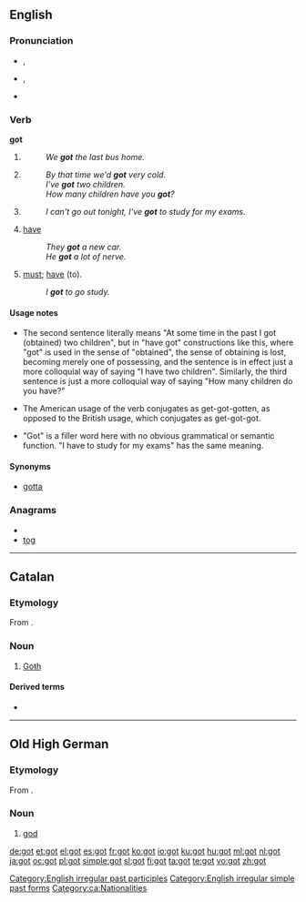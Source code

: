 {{also|göt}}
==English==

{{rank|de|whole|find|191|got|let|world|thing}}

===Pronunciation===
* {{a|RP}} {{IPA|/gɒt/}}, {{SAMPA|/gQt/}}
* {{a|GenAm}} {{IPA|/gɑt/}}, {{SAMPA|/gAt/}}
* {{audio|en-us-got.ogg|Audio (US)}}
*: {{rhymes|ɒt}}

===Verb===
'''got'''

# {{simple past of|[[get]]}}
#: ''We '''got''' the last bus home.''
# {{British}} {{past participle of|[[get]]}}
#: ''By that time we'd '''got''' very cold.''
#: ''I've '''got''' two children.''
#: ''How many children have you '''got'''?''
# {{non-gloss definition|Expressing obligation.}}
#: ''I can't go out tonight, I've '''got''' to study for my exams.''
# {{context|Southern US|UK|slang}} [[have]]
#: ''They '''got''' a new car.''
#: ''He '''got''' a lot of nerve.''
# {{context|Southern US|with [[to]]}} [[must#Verb|must]]; [[have]] (to).
#: ''I '''got''' to go study.''

====Usage notes====
* {{sense|past participle of get}} The second sentence literally means "At some time in the past I got (obtained) two children", but in "have got" constructions like this, where "got" is used in the sense of "obtained", the sense of obtaining is lost, becoming merely one of possessing, and the sentence is in effect just a more colloquial way of saying "I have two children". Similarly, the third sentence is just a more colloquial way of saying "How many children do you have?"
* {{sense|past participle of get}} The American usage of the verb conjugates as get-got-gotten, as opposed to the British usage, which conjugates as get-got-got.
* {{sense|expressing obligation}} "Got" is a filler word here with no obvious grammatical or semantic function. "I have to study for my exams" has the same meaning.

====Synonyms====
* {{sense|must, have (to)}} [[gotta]]

===Anagrams===
* {{alphagram|got}}
* [[tog#English|tog]]

[[Category:English irregular past participles]]
[[Category:English irregular simple past forms]]

----

==Catalan==

===Etymology===
From {{etyl|la|ca}} {{term|lang=la|Gothus}}.

===Noun===
{{ca-noun-mf|f=goda|fpl=godes}}

# [[Goth]]

====Derived terms====
* {{l|ca|gòtic|gloss=Gothic}}

[[Category:ca:Nationalities]]

----

==Old High German==

===Etymology===
From {{proto|Indo-European|ǵʰuto-|lang=goh}}.

===Noun===
{{infl|goh|noun|g=m}}

# [[god]]

[[de:got]]
[[et:got]]
[[el:got]]
[[es:got]]
[[fr:got]]
[[ko:got]]
[[io:got]]
[[ku:got]]
[[hu:got]]
[[ml:got]]
[[nl:got]]
[[ja:got]]
[[oc:got]]
[[pl:got]]
[[simple:got]]
[[sl:got]]
[[fi:got]]
[[ta:got]]
[[te:got]]
[[vo:got]]
[[zh:got]]
